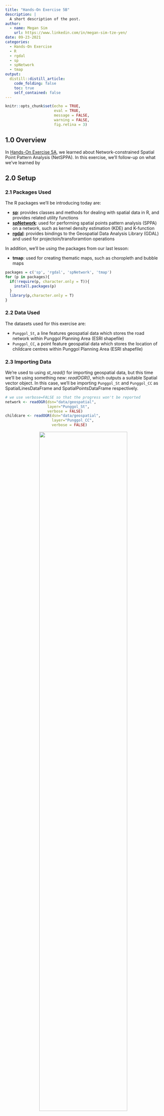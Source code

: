 ```yaml
---
title: "Hands-On Exercise 5B"
description: |
  A short description of the post.
author:
  - name: Megan Sim
    url: https://www.linkedin.com/in/megan-sim-tze-yen/
date: 09-23-2021
categories:
  - Hands-On Exercise
  - R
  - rgdal
  - sp
  - spNetwork
  - tmap
output:
  distill::distill_article:
    code_folding: false
    toc: true
    self_contained: false
---
```



```r
knitr::opts_chunk$set(echo = TRUE, 
                      eval = TRUE,
                      message = FALSE,
                      warning = FALSE,
                      fig.retina = 3)
```

## 1.0 Overview
In [Hands-On Exercise 5A](https://is415-msty.netlify.app/posts/2021-09-12-hands-on-exercise-5a/), we learned about Network-constrained Spatial Point Pattern Analysis (NetSPPA). In this exercise, we'll follow-up on what we've learned by 

## 2.0 Setup

### 2.1 Packages Used

The R packages we'll be introducing today are:

- [**sp**](https://cran.r-project.org/web/packages/sp/index.html): provides classes and methods for dealing with spatial data in R, and provides related utility functions
- [**spNetwork**](https://cran.r-project.org/web/packages/spNetwork/index.html): used for performing spatial points pattern analysis (SPPA) on a network, such as kernel density estimation (KDE) and K-function
- [**rgdal**](https://cran.r-project.org/web/packages/rgdal/index.html): provides bindings to the Geospatial Data Analysis Library (GDAL) and used for projectoin/transforamtion operations

In addition, we'll be using the packages from our last lesson:

- **tmap**: used for creating thematic maps, such as choropleth and bubble maps

```r
packages = c('sp', 'rgdal', 'spNetwork', 'tmap')
for (p in packages){
  if(!require(p, character.only = T)){
    install.packages(p)
  }
  library(p,character.only = T)
}
```

### 2.2 Data Used
The datasets used for this exercise are:

- `Punggol_St`, a line features geospatial data which stores the road network within Punggol Planning Area (ESRI shapefile)
- `Punggol_CC`, a point feature geospatial data which stores the location of childcare centres within Punggol Planning Area (ESRI shapefile)

### 2.3 Importing Data
We're used to using *st_read()* for importing geospatial data, but this time we'll be using something new: *readOGR()*, which outputs a suitable Spatial vector object. In this case, we'll be importing `Punggol_St` and `Punggol_CC` as SpatialLinesDataFrame and SpatialPointsDataFrame respectively.

```r
# we use verbose=FALSE so that the progress won't be reported
network <- readOGR(dsn="data/geospatial", 
                   layer="Punggol_St",
                   verbose = FALSE)
childcare <- readOGR(dsn="data/geospatial",
                     layer="Punggol_CC",
                     verbose = FALSE)
```

<center>
![](images/importmethods.png){width=75%} 
</center>

### 2.4 Data Preparation

We can take a look at our data with *str()*:

```r
#str(network) commented out due to length of output
str(childcare)
```

Before we move on into visulisation, we need to take care of one more step. **spNetwork** expects the geospatial data to contain complete CRS information, so - just like how we used to set the CRS of a dataframe with *st_transform()*, we'll similarly set the for our Spatial vector objects with *spTransform()*! Like our previous geospatial data, the ESPG code for SVY21 is [3414](https://epsg.io/3414).

```r
childcare <-spTransform(childcare, CRS("+init=epsg:3414"))
network <- spTransform(network,CRS("+init=epsg:3414"))
```

### 2.5 Data Visualisation
Let's visualise our geospatial data in both static and interactive forms to better help with our analysis:

```r
plot(network)
plot(childcare,add=T,col='red',pch = 19)
```

```r
tmap_mode('view')
tm_shape(childcare)+
  tm_dots() +
tm_shape(network)+
  tm_lines()

#return tmap mode to plot for future visualisations
tmap_mode('plot')
```



